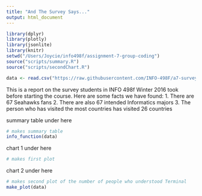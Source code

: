 ```yaml
---
title: "And The Survey Says..."
output: html_document
---
```

```r
library(dplyr)
library(plotly)
library(jsonlite)
library(knitr)
setwd("/Users/Joycie/info498f/assignment-7-group-coding")
source("scripts/summary.R")
source("scripts/secondChart.R")

data <- read.csv("https://raw.githubusercontent.com/INFO-498F/a7-survey-data/master/intro_survey_data.csv")
```

This is a report on the survey students in INFO 498f Winter 2016 took before starting the course.
Here are some facts we have found:
1. There are 67 Seahawks fans
2. There are also 67  intended Informatics majors
3. The person who has visited the most countries has visited 26 countries

summary table under here

```r
# makes summary table
info_function(data)
```

chart 1 under here

```r
# makes first plot 
```

chart 2 under here

```r
# makes second plot of the number of people who understood Terminal 
make_plot(data)
```

